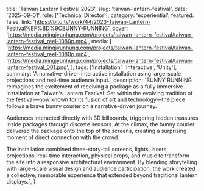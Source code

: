   title: 'Taiwan Lantern Festival 2023',
  slug: 'taiwan-lantern-festival',
  date: '2025-09-01',
  role: ['Technical Director'],
  category: 'experiential',
  featured: false,
  link: 'https://bito.tv/work/44/2023-Taiwan-Lantern-Festival%EF%BD%9CBUNNY-RUNNING',
  cover:
    'https://media.mingjyunhung.com/projects/taiwan-lantern-festival/taiwan-lantern-festival_reel-1080p.mp4',
  media: [
    'https://media.mingjyunhung.com/projects/taiwan-lantern-festival/taiwan-lantern-festival_reel-1080p.mp4',
    'https://media.mingjyunhung.com/projects/taiwan-lantern-festival/taiwan-lantern-festival_001.png',
  ],
  tags: ['Installation', 'Interactive', 'Unity'],
  summary:
    'A narrative-driven interactive installation using large-scale projections and real-time audience input.',
  description: `BUNNY RUNNING reimagines the excitement of receiving a package as a fully immersive installation at Taiwan’s Lantern Festival. Set within the evolving tradition of the festival—now known for its fusion of art and technology—the piece follows a brave bunny courier on a narrative-driven journey.
  
  Audiences interacted directly with 3D billboards, triggering hidden treasures inside packages through discrete sensors. At the climax, the bunny courier delivered the package onto the top of the screens, creating a surprising moment of direct connection with the crowd.
  
  The installation combined three-story-tall screens, lights, lasers, projections, real-time interaction, physical props, and music to transform the site into a responsive architectural environment. By blending storytelling with large-scale visual design and audience participation, the work created a collective, memorable experience that extended beyond traditional lantern displays.`,
}
